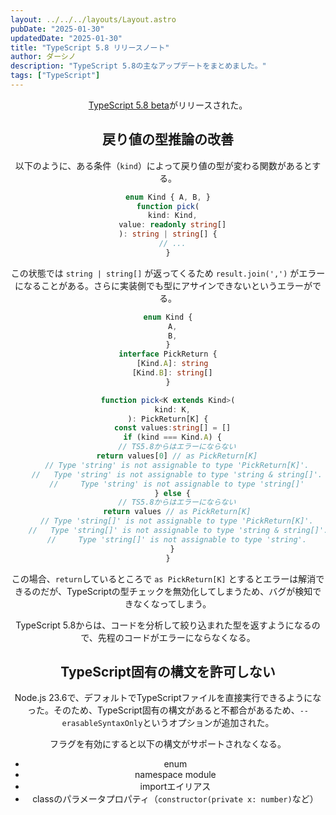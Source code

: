 ```yaml
---
layout: ../../../layouts/Layout.astro
pubDate: "2025-01-30"
updatedDate: "2025-01-30"
title: "TypeScript 5.8 リリースノート"
author: ダーシノ
description: "TypeScript 5.8の主なアップデートをまとめました。"
tags: ["TypeScript"]
---
```



<Header {...frontmatter} />

[TypeScript 5.8 beta](https://devblogs.microsoft.com/typescript/announcing-typescript-5-8-beta/)がリリースされた。


## 戻り値の型推論の改善

以下のように、ある条件（`kind`）によって戻り値の型が変わる関数があるとする。
```ts
enum Kind { A, B, }
function pick(
  kind: Kind,
  value: readonly string[]
): string | string[] {
  // ...
}
```

この状態では `string | string[]` が返ってくるため `result.join(',')` がエラーになることがある。さらに実装側でも型にアサインできないというエラーがでる。

```ts
enum Kind {
  A,
  B,
}
interface PickReturn {
  [Kind.A]: string
  [Kind.B]: string[]
}

function pick<K extends Kind>(
  kind: K,
): PickReturn[K] {
  const values:string[] = []
  if (kind === Kind.A) {
    // TS5.8からはエラーにならない
    return values[0] // as PickReturn[K]
    // Type 'string' is not assignable to type 'PickReturn[K]'.
    //   Type 'string' is not assignable to type 'string & string[]'.
    //     Type 'string' is not assignable to type 'string[]'
  } else {
    // TS5.8からはエラーにならない
    return values // as PickReturn[K]
    // Type 'string[]' is not assignable to type 'PickReturn[K]'.
    //   Type 'string[]' is not assignable to type 'string & string[]'.
    //     Type 'string[]' is not assignable to type 'string'.
  }
}
```

この場合、`return`しているところで `as PickReturn[K]` とするとエラーは解消できるのだが、TypeScriptの型チェックを無効化してしまうため、バグが検知できなくなってしまう。

TypeScript 5.8からは、コードを分析して絞り込まれた型を返すようになるので、先程のコードがエラーにならなくなる。


## TypeScript固有の構文を許可しない

Node.js 23.6で、デフォルトでTypeScriptファイルを直接実行できるようになった。そのため、TypeScript固有の構文があると不都合があるため、`--erasableSyntaxOnly`というオプションが追加された。

フラグを有効にすると以下の構文がサポートされなくなる。

- enum
- namespace module
- importエイリアス
- classのパラメータプロパティ（`constructor(private x: number)`など）